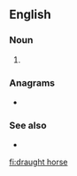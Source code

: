 ==English==

===Noun===
{{en-noun}}

# {{standard spelling of|draft horse|lang=en|from=British spelling}}

===Anagrams===
* {{l|en|readthroughs}}

===See also===
* {{l|en|draught animal}}

[[fi:draught horse]]